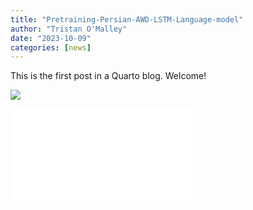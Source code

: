 ```yaml
---
title: "Pretraining-Persian-AWD-LSTM-Language-model"
author: "Tristan O'Malley"
date: "2023-10-09"
categories: [news]
---
```


This is the first post in a Quarto blog. Welcome!

![](thumbnail.jpg)

![](2021-07-17-Pretraining-Persian-AWD-LSTM-Language-model.md)